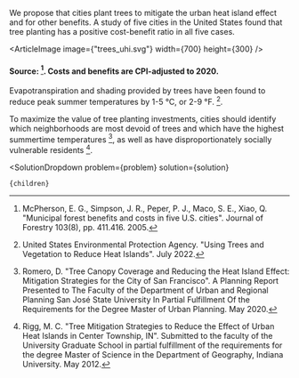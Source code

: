 


We propose that cities plant trees to mitigate the urban heat island effect and for other benefits. A study of five cities in the United States found that tree planting has a positive cost-benefit ratio in all five cases.

<ArticleImage image={"trees_uhi.svg"} width={700} height={300} />
#### Source: [^"9"]. Costs and benefits are CPI-adjusted to 2020.

Evapotranspiration and shading provided by trees have been found to reduce peak summer temperatures by 1-5 °C, or 2-9 °F. [^"14"].

To maximize the value of tree planting investments, cities should identify which neighborhoods are most devoid of trees and which have the highest summertime temperatures [^"12"], as well as have disproportionately socially vulnerable residents [^"11"].

[^"9"]: McPherson, E. G., Simpson, J. R., Peper, P. J., Maco, S. E., Xiao, Q. "Municipal forest benefits and costs in five U.S. cities". Journal of Forestry 103(8), pp. 411.416. 2005.

[^"11"]: Rigg, M. C. "Tree Mitigation Strategies to Reduce the Effect of Urban Heat Islands in Center Township, IN". Submitted to the faculty of the University Graduate School in partial fulfillment of the requirements for the degree Master of Science in the Department of Geography, Indiana University. May 2012.

[^"14"]: United States Environmental Protection Agency. "Using Trees and Vegetation to Reduce Heat Islands". July 2022.

[^"12"]: Romero, D. "Tree Canopy Coverage and Reducing the Heat Island Effect: Mitigation Strategies for the City of San Francisco". A Planning Report Presented to The Faculty of the Department of Urban and Regional Planning San José State University In Partial Fulfillment Of the Requirements for the Degree Master of Urban Planning. May 2020.



  <SolutionDropdown 
    problem={problem} 
    solution={solution}
  >
    {children}
  </SolutionDropdown>
